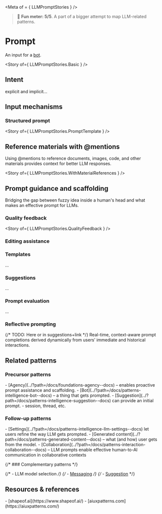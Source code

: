 
<Meta of = { LLMPromptStories } />

> 🙂 **Fun meter: 5/5**. A part of a bigger attempt to map LLM-related patterns.

# Prompt

An input for a [bot](../?path=/docs/patterns-intelligence-bot--docs).

<Story of={ LLMPromptStories.Basic } />

## Intent

explicit and implicit...

## Input mechanisms

### Structured prompt

<Story of={ LLMPromptStories.PromptTemplate } />

## Reference materials with @mentions

Using @mentions to reference documents, images, code, and other materials provides context for better LLM responses.

<Story of={ LLMPromptStories.WithMaterialReferences } />

## Prompt guidance and scaffolding

Bridging the gap between fuzzy idea inside a human's head and what makes an effective prompt for LLMs.

### Quality feedback

<Story of={ LLMPromptStories.QualityFeedback } />

### Editing assistance

### Templates

...

### Suggestions

...

### Prompt evaluation

...

### Reflective prompting

{/* TODO: Here or in suggestions+link */}
Real-time, context-aware prompt completions derived dynamically from users’ immediate and historical interactions.

## Related patterns

### Precursor patterns

<div>
- [Agency](../?path=/docs/foundations-agency--docs) – enables proactive prompt assistance and scaffolding.
- [Bot](../?path=/docs/patterns-intelligence-bot--docs) – a thing that gets prompted.
- [Suggestion](../?path=/docs/patterns-intelligence-suggestion--docs) can provide an initial prompt.
- session, thread, etc.
</div>

### Follow-up patterns

<div>
- [Settings](../?path=/docs/patterns-intelligence-llm-settings--docs) let users refine the way LLM gets prompted.
- [Generated content](../?path=/docs/patterns-generated-content--docs) – what (and how) user gets from the model.
- [Collaboration](../?path=/docs/patterns-interaction-collaboration--docs) – LLM prompts enable effective human-to-AI communication in collaborative contexts
</div>

{/* ### Complementary patterns */}

{/* - LLM model selection */}
{/* - [Messaging](../?path=/docs/compositions-messaging--docs) */}
{/* - [Suggestion](../?path=/docs/patterns-intelligence-suggestion--docs) */}

## Resources & references

<div>
- [shapeof.ai](https://www.shapeof.ai/)
- [aiuxpatterns.com](https://aiuxpatterns.com/)
</div>